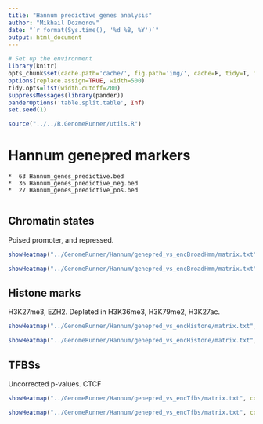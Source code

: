 ```yaml
---
title: "Hannum predictive genes analysis"
author: "Mikhail Dozmorov"
date: "`r format(Sys.time(), '%d %B, %Y')`"
output: html_document
---
```


```r
# Set up the environment
library(knitr) 
opts_chunk$set(cache.path='cache/', fig.path='img/', cache=F, tidy=T, fig.keep='high', dpi=300,  echo=F, autodep=T, width=200, warning=FALSE, comment=NA, results='hide')
options(replace.assign=TRUE, width=500)
tidy.opts=list(width.cutoff=200)
suppressMessages(library(pander))
panderOptions('table.split.table', Inf)
set.seed(1)
```

```r
source("../../R.GenomeRunner/utils.R")
```

Hannum genepred markers
===
    *  63 Hannum_genes_predictive.bed
    *  36 Hannum_genes_predictive_neg.bed
    *  27 Hannum_genes_predictive_pos.bed
      
Chromatin states
---
Poised promoter, and repressed.
```r
showHeatmap("../GenomeRunner/Hannum/genepred_vs_encBroadHmm/matrix.txt", colnum=1, factor="none", cell="none", isLog10=TRUE, adjust="none", pval=0.1, numtofilt=2, toPlot="heat")
```
```r
showHeatmap("../GenomeRunner/Hannum/genepred_vs_encBroadHmm/matrix.txt", colnum=1, factor="name", cell="none", isLog10=TRUE, adjust="fdr", pval=0.1, numtofilt=2, toPlot="bar")
```

Histone marks
---

H3K27me3, EZH2. Depleted in H3K36me3, H3K79me2, H3K27ac.
```r
showHeatmap("../GenomeRunner/Hannum/genepred_vs_encHistone/matrix.txt", colnum=1, factor="Histone", cell="none", isLog10=TRUE, adjust="fdr", pval=0.1, numtofilt=2, toPlot="heat")
```
```r
showHeatmap("../GenomeRunner/Hannum/genepred_vs_encHistone/matrix.txt", colnum=1, factor="Histone", cell="none", isLog10=TRUE, adjust="fdr", pval=0.1, numtofilt=2, toPlot="bar")
```

TFBSs
---

Uncorrected p-values. CTCF
```r
showHeatmap("../GenomeRunner/Hannum/genepred_vs_encTfbs/matrix.txt", colnum=1, factor="Tfbs", cell="none", isLog10=TRUE, adjust="none", pval=0.01, numtofilt=4, toPlot="heat")
```
```r
showHeatmap("../GenomeRunner/Hannum/genepred_vs_encTfbs/matrix.txt", colnum=1, factor="Tfbs", cell="none", isLog10=TRUE, adjust="none", pval=0.1, numtofilt=2, toPlot="bar")
```
